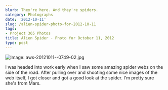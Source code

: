```yaml
---
blurb: They're here. And they're spiders.
category: Photographs
date: '2012-10-11'
slug: /alien-spider-photo-for-2012-10-11
tags:
- Project 365 Photos
title: Alien Spider - Photo for October 11, 2012
type: post
---
```



![Image: aws-20121011--0749-02.jpg](/aws-20121011--0749-02.jpg)

I was headed into work early when I saw some amazing spider webs on the side of the road. After pulling over and shooting some nice images of the web itself, I got closer and got a good look at the spider. I'm pretty sure she's from Mars.
